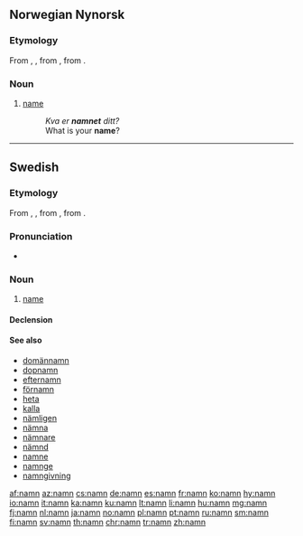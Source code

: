 {{also|nämn}}
==Norwegian Nynorsk==

===Etymology===
From {{etyl|non|nn}} {{term|namn|lang=non}}, {{term|nafn|lang=non}}, from {{etyl|gem-pro|nn}} {{term/t|gem-pro|*namô}}, from {{etyl|ine-pro|nn}} {{term/t|ine-pro|*h₁nómn̥}}.

===Noun===
{{nn-noun-n1}}

# [[name]]
#: ''Kva er '''namnet''' ditt?''
#: What is your '''name'''?

----

==Swedish==

===Etymology===
From {{etyl|non|sv}} {{term|namn|lang=sv}}, {{term|nafn|lang=non}}, from {{etyl|gem-pro|sv}} {{term/t|gem-pro|*namô}}, from {{etyl|ine-pro|sv}} {{term/t|ine-pro|*h₁nómn̥}}.

===Pronunciation===
* {{audio|Sv-namn.ogg|audio|lang=sv}}

===Noun===
{{sv-noun|n}}

# [[name]]

====Declension====
{{sv-noun-n-zero}}

====See also====
* [[domännamn]]
* [[dopnamn]]
* [[efternamn]]
* [[förnamn]]
* [[heta]]
* [[kalla]]
* [[nämligen]]
* [[nämna]]
* [[nämnare]]
* [[nämnd]]
* [[namne]]
* [[namnge]]
* [[namngivning]]

[[af:namn]]
[[az:namn]]
[[cs:namn]]
[[de:namn]]
[[es:namn]]
[[fr:namn]]
[[ko:namn]]
[[hy:namn]]
[[io:namn]]
[[it:namn]]
[[ka:namn]]
[[ku:namn]]
[[lt:namn]]
[[li:namn]]
[[hu:namn]]
[[mg:namn]]
[[fj:namn]]
[[nl:namn]]
[[ja:namn]]
[[no:namn]]
[[pl:namn]]
[[pt:namn]]
[[ru:namn]]
[[sm:namn]]
[[fi:namn]]
[[sv:namn]]
[[th:namn]]
[[chr:namn]]
[[tr:namn]]
[[zh:namn]]